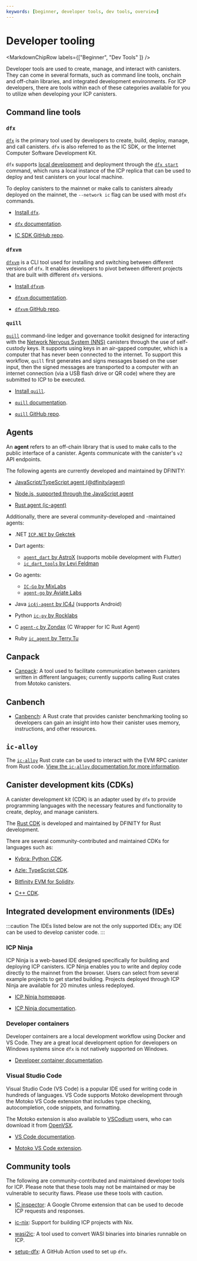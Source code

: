 ```yaml
---
keywords: [beginner, developer tools, dev tools, overview]
---
```



# Developer tooling

<MarkdownChipRow labels={["Beginner", "Dev Tools" ]} />

Developer tools are used to create, manage, and interact with canisters. They can come in several formats, such as command line tools, onchain and off-chain libraries, and integrated development environments. For ICP developers, there are tools within each of these categories available for you to utilize when developing your ICP canisters.

## Command line tools

### `dfx`

[`dfx`](/docs/building-apps/developer-tools/dfx/) is the primary tool used by developers to create, build, deploy, manage, and call canisters. `dfx` is also referred to as the IC SDK, or the Internet Computer Software Development Kit.

`dfx` supports [local development](/docs/building-apps/developing-canisters/deploy) and deployment through the [`dfx start`](/docs/building-apps/developer-tools/dfx/) command, which runs a local instance of the ICP replica that can be used to deploy and test canisters on your local machine.

To deploy canisters to the mainnet or make calls to canisters already deployed on the mainnet, the `--network ic` flag can be used with most `dfx` commands.

- [Install `dfx`](/docs/building-apps/getting-started/install).

- [`dfx` documentation](/docs/building-apps/developer-tools/dfx/).

- [IC SDK GitHub repo](https://github.com/dfinity/sdk).

### `dfxvm`

[`dfxvm`](/docs/building-apps/developer-tools/dfxvm/dfxvm-default) is a CLI tool used for installing and switching between different versions of `dfx`. It enables developers to pivot between different projects that are built with different `dfx` versions.

- [Install `dfxvm`](/docs/building-apps/getting-started/install#installing-dfx).

- [`dfxvm` documentation](/docs/building-apps/developer-tools/dfxvm/dfxvm-default).

- [`dfxvm` GitHub repo](https://github.com/dfinity/dfxvm).

### `quill`

[`quill`](/docs/building-apps/developer-tools/quill/) command-line ledger and governance toolkit designed for interacting with the [Network Nervous System (NNS)](/docs/move-to-learnhub/nns/overview) canisters through the use of self-custody keys. It supports using keys in an air-gapped computer, which is a computer that has never been connected to the internet. To support this workflow, `quill` first generates and signs messages based on the user input, then the signed messages are transported to a computer with an internet connection (via a USB flash drive or QR code) where they are submitted to ICP to be executed.

- [Install `quill`](https://github.com/dfinity/quill?tab=readme-ov-file#download--install).

- [`quill` documentation](/docs/building-apps/developer-tools/quill/).

- [`quill` GitHub repo](https://github.com/dfinity/quill).

## Agents

An **agent** refers to an off-chain library that is used to make calls to the public interface of a canister. Agents communicate with the canister's `v2` API endpoints.

The following agents are currently developed and maintained by DFINITY:

- [JavaScript/TypeScript agent (@dfinity/agent)](/docs/building-apps/interact-with-canisters/agents/javascript-agent)

- [Node.js, supported through the JavaScript agent](/docs/building-apps/interact-with-canisters/agents/nodejs)

- [Rust agent (ic-agent)](/docs/building-apps/interact-with-canisters/agents/rust-agent)

Additionally, there are several community-developed and -maintained agents:

- .NET [`ICP.NET` by Gekctek](https://github.com/Gekctek/ICP.NET)

- Dart agents:
    - [`agent_dart` by AstroX](https://github.com/AstroxNetwork/agent_dart) (supports mobile development with Flutter)
    - [`ic_dart_tools` by Levi Feldman](https://github.com/levifeldman/ic_tools_dart)

- Go agents:
    - [`IC-Go` by MixLabs](https://github.com/mix-labs/IC-Go)
    - [`agent-go` by Aviate Labs](https://github.com/aviate-labs/agent-go)

- Java [`ic4j-agent` by IC4J](https://github.com/ic4j/ic4j-agent) (supports Android)

- Python [`ic-py` by Rocklabs](https://github.com/rocklabs-io/ic-py)

- C [`agent-c` by Zondax](https://github.com/Zondax/icp-client-cpp) (C Wrapper for IC Rust Agent)

- Ruby [`ic_agent` by Terry.Tu](https://github.com/tuminfei/ic_agent)

## Canpack

- [Canpack](/docs/building-apps/developer-tools/canpack): A tool used to facilitate communication between canisters written in different languages; currently supports calling Rust crates from Motoko canisters.

## Canbench

- [Canbench](/docs/building-apps/developer-tools/canbench): A Rust crate that provides canister benchmarking tooling so developers can gain an insight into how their canister uses memory, instructions, and other resources.

## `ic-alloy`

The [`ic-alloy`](https://github.com/ic-alloy) Rust crate can be used to interact with the EVM RPC canister from Rust code. [View the `ic-alloy` documentation for more information](https://o7kje-7yaaa-aaaal-qnaua-cai.icp0.io).

## Canister development kits (CDKs)

A canister development kit (CDK) is an adapter used by `dfx` to provide programming languages with the necessary features and functionality to create, deploy, and manage canisters.

The [Rust CDK](/docs/building-apps/developer-tools/cdks/rust/intro-to-rust) is developed and maintained by DFINITY for Rust development.

There are several community-contributed and maintained CDKs for languages such as:

- [Kybra: Python CDK](https://demergent-labs.github.io/kybra/).

- [Azle: TypeScript CDK](https://demergent-labs.github.io/azle//).

- [Bitfinity EVM for Solidity](https://docs.bitfinity.network/).

- [C++ CDK](https://docs.icpp.world/).

## Integrated development environments (IDEs)

:::caution
The IDEs listed below are not the only supported IDEs; any IDE can be used to develop canister code.
:::

### ICP Ninja

ICP Ninja is a web-based IDE designed specifically for building and deploying ICP canisters. ICP Ninja enables you to write and deploy code directly to the mainnet from the browser. Users can select from several example projects to get started building. Projects deployed through ICP Ninja are available for 20 minutes unless redeployed.

- [ICP Ninja homepage](https://icp.ninja/).

- [ICP Ninja documentation](/docs/building-apps/developer-tools/ide/icp-ninja).

### Developer containers

Developer containers are a local development workflow using Docker and VS Code. They are a great local development option for developers on Windows systems since `dfx` is not natively supported on Windows.

- [Developer container documentation](/docs/building-apps/developer-tools/ide/dev-containers).

### Visual Studio Code

Visual Studio Code (VS Code) is a popular IDE used for writing code in hundreds of languages. VS Code supports Motoko development through the Motoko VS Code extension that includes type checking, autocompletion, code snippets, and formatting.

The Motoko extension is also available to [VSCodium](https://vscodium.com/) users, who can download it from [OpenVSX](https://open-vsx.org/extension/dfinity-foundation/vscode-motoko).

- [VS Code documentation](/docs/building-apps/developer-tools/ide/vs-code).

- [Motoko VS Code extension](https://github.com/dfinity/vscode-motoko).

## Community tools

The following are community-contributed and maintained developer tools for ICP. Please note that these tools may not be maintained or may be vulnerable to security flaws. Please use these tools with caution.

- [IC inspector](https://chrome.google.com/webstore/detail/ic-inspector/meaadkenfkhjakkkdapaallimhbdofck): A Google Chrome extension that can be used to decode ICP requests and responses.

- [ic-nix](https://github.com/ninegua/ic-nix): Support for building ICP projects with Nix.

- [wasi2ic](https://github.com/wasm-forge/wasi2ic): A tool used to convert WASI binaries into binaries runnable on ICP.

- [setup-dfx](https://github.com/dfinity/setup-dfx): A GitHub Action used to set up `dfx`.